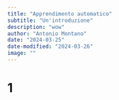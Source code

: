 ```yaml
---
title: "Apprendimento automatico"
subtitle: "Un'introduzione"
description: "wow"
author: "Antonio Montano"
date: "2024-03-25"
date-modified: "2024-03-26"
image: ""
---
```


# 1

